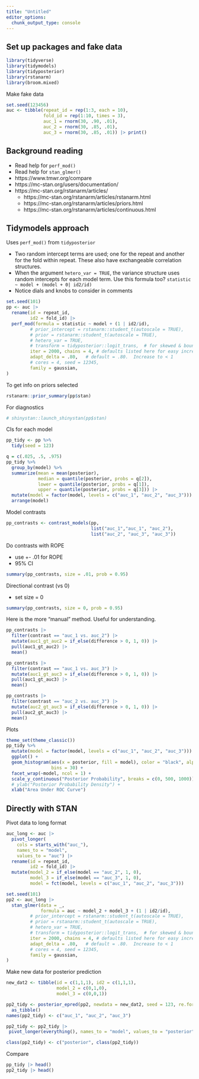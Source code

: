 ```yaml
---
title: "Untitled"
editor_options: 
  chunk_output_type: console
---
```


## Set up packages and fake data
```r
library(tidyverse)
library(tidymodels)
library(tidyposterior)
library(rstanarm)
library(broom.mixed)
```

Make fake data
```r
set.seed(123456)
auc <- tibble(repeat_id = rep(1:3, each = 10),
              fold_id = rep(1:10, times = 3),
              auc_1 = rnorm(30, .90, .01),
              auc_2 = rnorm(30, .85, .01),
              auc_3 = rnorm(30, .85, .01)) |> print()
```

## Background reading

* Read help for `perf_mod()`
* Read help for `stan_glmer()`
* https://www.tmwr.org/compare
* https://mc-stan.org/users/documentation/
* https://mc-stan.org/rstanarm/articles/
  * https://mc-stan.org/rstanarm/articles/rstanarm.html
  * https://mc-stan.org/rstanarm/articles/priors.html
  * https://mc-stan.org/rstanarm/articles/continuous.html
  
## Tidymodels approach

Uses `perf_mod()` from `tidyposterior`

* Two random intercept terms are used; one for the repeat and another for the fold within repeat. These also have exchangeable correlation structures.
* When the argument `hetero_var = TRUE`, the variance structure uses random intercepts for each model term. Use this formula too? `statistic ~ model + (model + 0| id2/id)`
* Notice dials and knobs to consider in comments
```r
set.seed(101)
pp <- auc |> 
  rename(id = repeat_id,
         id2 = fold_id) |> 
  perf_mod(formula = statistic ~ model + (1 | id2/id),
         # prior_intercept = rstanarm::student_t(autoscale = TRUE),
         # prior = rstanarm::student_t(autoscale = TRUE),
         # hetero_var = TRUE,
         # transform = tidyposterior::logit_trans,  # for skewed & bounded AUC
         iter = 2000, chains = 4, # defaults listed here for easy increase  
         adapt_delta = .80,   # default = .80.  Increase to < 1
         # cores = 4, seed = 12345,
         family = gaussian, 
)  
```


To get info on priors selected
```r
rstanarm::prior_summary(pp$stan)
```

For diagnostics
```r
# shinystan::launch_shinystan(pp$stan)
```

CIs for each model
```r
pp_tidy <- pp %>% 
  tidy(seed = 123)

q = c(.025, .5, .975)
pp_tidy %>% 
  group_by(model) %>% 
  summarize(mean = mean(posterior),
            median = quantile(posterior, probs = q[2]),
            lower = quantile(posterior, probs = q[1]), 
            upper = quantile(posterior, probs = q[3])) |> 
  mutate(model = factor(model, levels = c("auc_1", "auc_2", "auc_3"))) |> 
  arrange(model)
```


Model contrasts
```r
pp_contrasts <- contrast_models(pp, 
                                list("auc_1","auc_1", "auc_2"), 
                                list("auc_2", "auc_3", "auc_3"))
```

Do contrasts with ROPE

* use +- .01 for ROPE
* 95% CI
```r
summary(pp_contrasts, size = .01, prob = 0.95)
```

Directional contrast (vs 0)

* set size = 0
```r
summary(pp_contrasts, size = 0, prob = 0.95)
```

Here is the more "manual" method.  Useful for understanding.
```r
pp_contrasts |> 
  filter(contrast == "auc_1 vs. auc_2") |> 
  mutate(auc1_gt_auc2 = if_else(difference > 0, 1, 0)) |>
  pull(auc1_gt_auc2) |> 
  mean()

pp_contrasts |> 
  filter(contrast == "auc_1 vs. auc_3") |> 
  mutate(auc1_gt_auc3 = if_else(difference > 0, 1, 0)) |>
  pull(auc1_gt_auc3) |> 
  mean()

pp_contrasts |> 
  filter(contrast == "auc_2 vs. auc_3") |> 
  mutate(auc2_gt_auc3 = if_else(difference > 0, 1, 0)) |>
  pull(auc2_gt_auc3) |> 
  mean()
```


Plots
```r
theme_set(theme_classic()) 
pp_tidy %>% 
  mutate(model = factor(model, levels = c("auc_1", "auc_2", "auc_3"))) %>%
  ggplot() + 
  geom_histogram(aes(x = posterior, fill = model), color = "black", alpha = .4, 
                 bins = 30) +
  facet_wrap(~model, ncol = 1) +
  scale_y_continuous("Posterior Probability", breaks = c(0, 500, 1000)) +
  # ylab("Posterior Probability Density") +
  xlab("Area Under ROC Curve")
```

## Directly with STAN

Pivot data to long format
```r
auc_long <- auc |> 
  pivot_longer(
    cols = starts_with("auc_"),
    names_to = "model",
    values_to = "auc") |> 
  rename(id = repeat_id,
         id2 = fold_id) |> 
  mutate(model_2 = if_else(model == "auc_2", 1, 0),
         model_3 = if_else(model == "auc_3", 1, 0),
         model = fct(model, levels = c("auc_1", "auc_2", "auc_3")))
```

```r
set.seed(101)
pp2 <- auc_long |> 
  stan_glmer(data = _,
             formula = auc ~ model_2 + model_3 + (1 | id2/id),
         # prior_intercept = rstanarm::student_t(autoscale = TRUE),
         # prior = rstanarm::student_t(autoscale = TRUE),
         # hetero_var = TRUE,
         # transform = tidyposterior::logit_trans,  # for skewed & bounded AUC
         iter = 2000, chains = 4, # defaults listed here for easy increase  
         adapt_delta = .80,   # default = .80.  Increase to < 1
         # cores = 4, seed = 12345,
         family = gaussian, 
)  
```

Make new data for posterior prediction
```r
new_dat2 <- tibble(id = c(1,1,1), id2 = c(1,1,1), 
                   model_2 = c(0,1,0),
                   model_3 = c(0,0,1))
```
 
```r
pp2_tidy <- posterior_epred(pp2, newdata = new_dat2, seed = 123, re.form = NA) |> 
  as_tibble()
names(pp2_tidy) <- c("auc_1", "auc_2", "auc_3") 

pp2_tidy <- pp2_tidy |> 
 pivot_longer(everything(), names_to = "model", values_to = "posterior")

class(pp2_tidy) <- c("posterior", class(pp2_tidy))
```

Compare
```r
pp_tidy |> head()
pp2_tidy |> head()
```